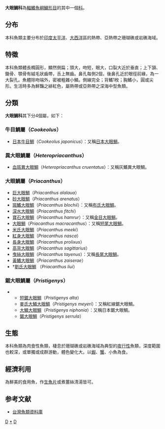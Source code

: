 {{Automatic taxobox
| taxon = Priacanthidae
| image = Priacanthus arenatus.jpg
| image_caption = [[砂大眼鯛|砂大眼鯛]], ''Priacanthus arenatus''
| authority = 
| subdivision_ranks = [[屬|屬]]
| subdivision =
*見內文
}}
'''大眼鯛科'''為[[輻鰭魚綱|輻鰭魚綱]][[鱸形目|鱸形目]]的其中一個[[科|科]]。

==分布==
本科魚類主要分布於[[印度|印度]][[太平洋|太平洋]]、[[大西洋|大西洋]]區的熱帶、亞熱帶之珊瑚礁或岩礁海域。

==特徵==
本科魚類體長橢圓形，顯然側扁；頭大，吻短，眼大，口裂大近於垂直；上下頷、鋤骨、顎骨有絨毛狀齒帶，舌上無齒。鼻孔每側2個，後鼻孔近於眼徑前緣，為一大裂孔。魚體除吻端外，密被粗雜小鱗。側線完全；背鰭1枚；胸鰭小，圓或尖形。生活時多為鮮豔之緋紅色，屬熱帶或亞熱帶之深海中型魚類。

==分類==
'''大眼鯛科'''其下分4個屬，如下：
===牛目鯛屬（''Cookeolus''）===
*[[日本牛目鯛|日本牛目鯛]]（''Cookeolus japonicus''）：又稱[[日本大眼鯛|日本大眼鯛]]。

===異大眼鯛屬（''Heteropriacanthus''）===
*[[血斑異大眼鯛|血斑異大眼鯛]]（''Heteropriacanthus cruentatus''）：又稱灰鰭異大眼鯛。

===大眼鯛屬（''Priacanthus''）===
*[[巨大眼鯛|巨大眼鯛]]（''Priacanthus alalaua''）
*[[砂大眼鯛|砂大眼鯛]]（''Priacanthus arenatus''）
*[[斑鰭大眼鯛|斑鰭大眼鯛]]（''Priacanthus blochii''）：又稱[[布氏大眼鯛|布氏大眼鯛]]。
*[[深水大眼鯛|深水大眼鯛]]（''Priacanthus fitchi''）
*[[寶石大眼鯛|寶石大眼鯛]]（''Priacanthus hamrur''）：又稱[[金目大眼鯛|金目大眼鯛]]。
*[[大眼鯛|大眼鯛]]（''Priacanthus macracanthus''）：又稱[[短尾大眼鯛|短尾大眼鯛]]。
*[[米氏大眼鯛|米氏大眼鯛]]（''Priacanthus meeki''）
*[[紅身大眼鯛|紅身大眼鯛]]（''Priacanthus nasca''）
*[[長身大眼鯛|長身大眼鯛]]（''Priacanthus prolixus''）
*[[高背大眼鯛|高背大眼鯛]]（''Priacanthus sagittarius''）
*[[曳絲大眼鯛|曳絲大眼鯛]]（''Priacanthus tayenus''）：又稱[[長尾大眼鯛|長尾大眼鯛]]。
*[[黃鰭大眼鯛|黃鰭大眼鯛]]（''Priacanthus zaiserae''）
*†[[劉氏大眼鯛|劉氏大眼鯛]] （''Priacanthus liui''）

===鋸大眼鯛屬（''Pristigenys''）===
**[[短鋸大眼鯛|短鋸大眼鯛]]（''Pristigenys alta''）
**[[麥氏大鱗大眼鯛|麥氏大鱗大眼鯛]]（''Pristigenys meyeri''）：又稱紅線鋸大眼鯛。
**[[大鱗大眼鯛|大鱗大眼鯛]]（''Pristigenys niphonia''）：又稱日本鋸大眼鯛。
**[[鋸大眼鯛|鋸大眼鯛]]（''Pristigenys serrula''）

==生態==
本科魚類為肉食性魚類，棲息於珊瑚礁或岩礁海域為典型的[[夜行性|夜行性]]魚類，深度範圍也較深，或單獨或成群游動，體色變化大。以[[蝦|蝦]]、[[蟹|蟹]]、小魚為食。

==經濟利用==
為鮮美的食用魚，作[[生魚片|生魚片]]或煮薑絲清湯皆可。

==参考文献==
*[http://fishdb.sinica.edu.tw/ 台灣魚類資料庫]{{Wayback|url=http://fishdb.sinica.edu.tw/ |date=20160304193340 }}
{{Taxonbar|from=Q578926}}

[[Category:食用鱼|D]]
[[Category:大眼鯛科|*]]
[[Category:鲈形目|D]]